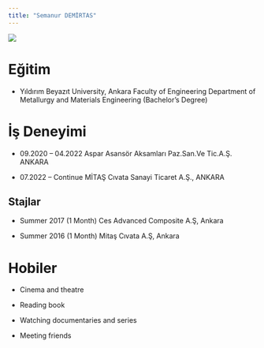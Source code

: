 ```yaml
---
title: "Semanur DEMİRTAS"
---
```


![](/assets/images/foto%204.jpeg){fig-align="center"}

# Eğitim

-   Yıldırım Beyazıt University, Ankara Faculty of Engineering Department of Metallurgy and Materials Engineering (Bachelor’s Degree)

# İş Deneyimi

-   09.2020 – 04.2022 Aspar Asansör Aksamları Paz.San.Ve Tic.A.Ş. ANKARA

-   07.2022 – Continue MİTAŞ Cıvata Sanayi Ticaret A.Ş., ANKARA

## Stajlar

-   Summer 2017 (1 Month) Ces Advanced Composite A.Ş, Ankara

-   Summer 2016 (1 Month) Mitaş Cıvata A.Ş, Ankara

# Hobiler

-   Cinema and theatre

-   Reading book

-   Watching documentaries and series

-   Meeting friends
